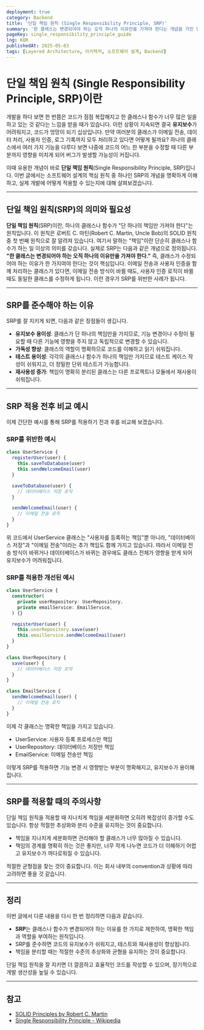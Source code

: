```yaml
---
deployment: true
category: Backend
title: '단일 책임 원칙 (Single Responsibility Principle, SRP)'
summary: '한 클래스는 변경되어야 하는 오직 하나의 이유만을 가져야 한다는 개념을 가진 단일 책임 원칙에 대해 알아봅시다.'
pageKey: single_responsibility_principle_guide
lng: KOR
publishedAt: 2025-05-03
tags: [Layered Architecture, 아키텍처, 소프트웨어 설계, Backend]
---
```


# 단일 책임 원칙 (Single Responsibility Principle, SRP)이란

개발을 하다 보면 한 번쯤은 코드가 점점 복잡해지고 한 클래스나 함수가 너무 많은 일을 하고 있는 것 같다는 느낌을 받을 때가 있습니다. 이런 상황이 지속되면 결국 **유지보수**가 어려워지고, 코드가 엉망이 되기 십상입니다. 만약 여러분의 클래스가 이메일 전송, 데이터 처리, 사용자 인증, 로그 기록까지 모두 처리하고 있다면 어떻게 될까요? 하나의 클래스에서 여러 가지 기능을 다루다 보면 나중에 코드의 어느 한 부분을 수정할 때 다른 부분까지 영향을 미치게 되어 버그가 발생할 가능성이 커집니다.



이때 유용한 개념이 바로 **단일 책임 원칙**(Single Responsibility Principle, SRP)입니다. 이번 글에서는 소프트웨어 설계의 핵심 원칙 중 하나인 SRP의 개념을 명확하게 이해하고, 실제 개발에 어떻게 적용할 수 있는지에 대해 살펴보겠습니다.

---

## 단일 책임 원칙(SRP)의 의미와 필요성

**단일 책임 원칙**(SRP)이란, 하나의 클래스나 함수가 "단 하나의 책임만 가져야 한다"는 원칙입니다. 이 원칙은 로버트 C. 마틴(Robert C. Martin, Uncle Bob)의 SOLID 원칙 중 첫 번째 원칙으로 잘 알려져 있습니다. 여기서 말하는 "책임"이란 단순히 클래스나 함수가 하는 일 이상의 의미를 갖습니다. 실제로 SRP는 다음과 같은 개념으로 정의됩니다. **"한 클래스는 변경되어야 하는 오직 하나의 이유만을 가져야 한다."** 즉, 클래스가 수정되어야 하는 이유가 한 가지여야 한다는 것이 핵심입니다. 이메일 전송과 사용자 인증을 함께 처리하는 클래스가 있다면, 이메일 전송 방식이 바뀔 때도, 사용자 인증 로직이 바뀔 때도 동일한 클래스를 수정하게 됩니다. 이런 경우가 SRP를 위반한 사례가 됩니다.

---

## SRP를 준수해야 하는 이유

SRP를 잘 지키게 되면, 다음과 같은 장점들이 생깁니다.

- **유지보수 용이성**: 클래스가 단 하나의 책임만을 가지므로, 기능 변경이나 수정이 필요할 때 다른 기능에 영향을 주지 않고 독립적으로 변경할 수 있습니다.
- **가독성 향상**: 클래스의 역할이 명확하므로 코드를 이해하고 읽기 쉬워집니다.
- **테스트 용이성**: 각각의 클래스나 함수가 하나의 책임만 가지므로 테스트 케이스 작성이 쉬워지고, 더 정밀한 단위 테스트가 가능합니다.
- **재사용성 증가**: 책임이 명확히 분리된 클래스는 다른 프로젝트나 모듈에서 재사용이 쉬워집니다.

---

## SRP 적용 전후 비교 예시

이제 간단한 예시를 통해 SRP를 적용하기 전과 후를 비교해 보겠습니다.

### SRP를 위반한 예시

```typescript title="srp" showLineNumbers
class UserService {
  registerUser(user) {
    this.saveToDatabase(user)
    this.sendWelcomeEmail(user)
  }

  saveToDatabase(user) {
    // 데이터베이스 저장 로직
  }

  sendWelcomeEmail(user) {
    // 이메일 전송 로직
  }
}
```

위 코드에서 <codeline>UserService</codeline> 클래스는 "사용자를 등록하는 책임"뿐 아니라, "데이터베이스 저장"과 "이메일 전송"이라는 추가 책임도 함께 가지고 있습니다. 따라서 이메일 전송 방식이 바뀌거나 데이터베이스가 바뀌는 경우에도 클래스 전체가 영향을 받게 되어 유지보수가 어려워집니다.

### SRP를 적용한 개선된 예시

```typescript title="srp" showLineNumbers
class UserService {
  constructor(
    private userRepository: UserRepository,
    private emailService: EmailService,
  ) {}

  registerUser(user) {
    this.userRepository.save(user)
    this.emailService.sendWelcomeEmail(user)
  }
}

class UserRepository {
  save(user) {
    // 데이터베이스 저장 로직
  }
}

class EmailService {
  sendWelcomeEmail(user) {
    // 이메일 전송 로직
  }
}
```

이제 각 클래스는 명확한 책임을 가지고 있습니다.

- <codeline>UserService</codeline>: 사용자 등록 프로세스만 책임
- <codeline>UserRepository</codeline>: 데이터베이스 저장만 책임
- <codeline>EmailService</codeline>: 이메일 전송만 책임

이렇게 SRP를 적용하면 기능 변경 시 영향받는 부분이 명확해지고, 유지보수가 용이해집니다.

---

## SRP를 적용할 때의 주의사항

단일 책임 원칙을 적용할 때 지나치게 책임을 세분화하면 오히려 복잡성이 증가할 수도 있습니다. 항상 적절한 추상화와 분리 수준을 유지하는 것이 중요합니다.

- 책임을 지나치게 세분화하면 관리해야 할 클래스가 너무 많아질 수 있습니다.
- 책임의 경계를 명확히 하는 것은 좋지만, 너무 작게 나누면 코드가 더 이해하기 어렵고 유지보수가 까다로워질 수 있습니다.

적절한 균형점을 찾는 것이 중요합니다. 이는 회사 내부의 convention과 상황에 따라 고려하면 좋을 것 같습니다.

---

## 정리

이번 글에서 다룬 내용을 다시 한 번 정리하면 다음과 같습니다.

- **SRP**는 클래스나 함수가 변경되어야 하는 이유를 한 가지로 제한하여, 명확한 책임과 역할을 부여하는 원칙입니다.
- SRP를 준수하면 코드의 유지보수가 쉬워지고, 테스트와 재사용성이 향상됩니다.
- 책임을 분리할 때는 적절한 수준의 추상화와 균형을 유지하는 것이 중요합니다.

단일 책임 원칙을 잘 지키면 더 깔끔하고 효율적인 코드를 작성할 수 있으며, 장기적으로 개발 생산성을 높일 수 있습니다.

---

## 참고

- [SOLID Principles by Robert C. Martin](https://blog.cleancoder.com/uncle-bob/2020/10/18/Solid-Relevance.html)
- [Single Responsibility Principle - Wikipedia](https://en.wikipedia.org/wiki/Single-responsibility_principle)
